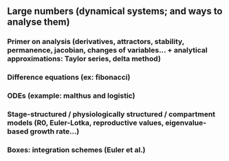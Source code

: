 ## Large numbers (dynamical systems; and ways to analyse them)

###	Primer on analysis (derivatives, attractors, stability, permanence, jacobian, changes of variables… + analytical approximations: Taylor series, delta method)

### Difference equations (ex: fibonacci)

### ODEs (example: malthus and logistic)

### Stage-structured / physiologically structured / compartment models (R0, Euler-Lotka, reproductive values, eigenvalue-based growth rate…)

### Boxes: integration schemes (Euler et al.)

